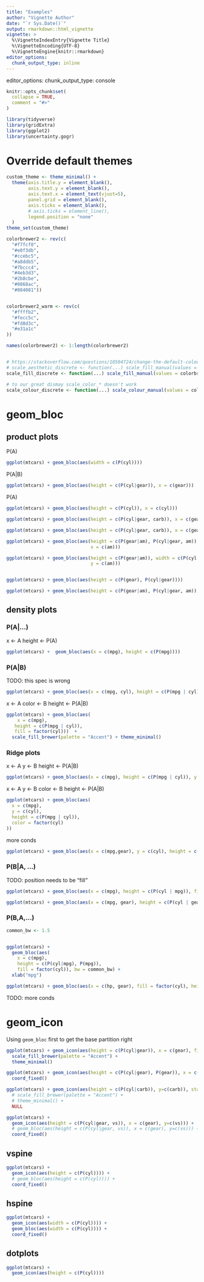 ```yaml
---
title: "Examples"
author: "Vignette Author"
date: "`r Sys.Date()`"
output: rmarkdown::html_vignette
vignette: >
  %\VignetteIndexEntry{Vignette Title}
  %\VignetteEncoding{UTF-8}
  %\VignetteEngine{knitr::rmarkdown}
editor_options: 
  chunk_output_type: inline
---
```


editor_options:
  chunk_output_type: console
  
```r
knitr::opts_chunk$set(
  collapse = TRUE,
  comment = "#>"
)

library(tidyverse)
library(gridExtra)
library(ggplot2)
library(uncertainty.gogr)
```


# Override default themes

```r
custom_theme <- theme_minimal() + 
  theme(axis.title.y = element_blank(),
        axis.text.y = element_blank(),
        axis.text.x = element_text(vjust=5),
        panel.grid = element_blank(),
        axis.ticks = element_blank(),
        # axis.ticks = element_line(),
        legend.position = "none"
  )
theme_set(custom_theme)

colorbrewer2 <- rev(c(
  "#f7fcf0",
  "#e0f3db",
  "#ccebc5",
  "#a8ddb5",
  "#7bccc4",
  "#4eb3d3",
  "#2b8cbe",
  "#0868ac",
  "#084081"))


colorbrewer2_warm <- rev(c(
  "#ffffb2",
  "#fecc5c",
  "#fd8d3c",
  "#e31a1c"
))

names(colorbrewer2) <- 1:length(colorbrewer2)


# https://stackoverflow.com/questions/10504724/change-the-default-colour-palette-in-ggplot
# scale_aesthetic_discrete <- function(...) scale_fill_manual(values = colorbrewer2)
scale_fill_discrete <- function(...) scale_fill_manual(values = colorbrewer2)

# to our great dismay scale_color_* doesn't work
scale_colour_discrete <- function(...) scale_colour_manual(values = colorbrewer2_warm)
```


# geom_bloc

## product plots

P(A)

```r
ggplot(mtcars) + geom_bloc(aes(width = c(P(cyl))))
```

P(A|B)

```r
ggplot(mtcars) + geom_bloc(aes(height = c(P(cyl|gear)), x = c(gear)))
```

P(A)

```r
ggplot(mtcars) + geom_bloc(aes(height = c(P(cyl)), x = c(cyl)))
```

```r
ggplot(mtcars) + geom_bloc(aes(height = c(P(cyl|gear, carb)), x = c(gear, carb)))
```

```r
ggplot(mtcars) + geom_bloc(aes(height = c(P(cyl|gear, carb)), x = c(gear), y=c(carb)))
```


```r
ggplot(mtcars) + geom_bloc(aes(height = c(P(gear|am), P(cyl|gear, am)), 
                               x = c(am)))

ggplot(mtcars) + geom_bloc(aes(height = c(P(gear|am)), width = c(P(cyl|gear, am)), 
                               y = c(am)))


ggplot(mtcars) + geom_bloc(aes(height = c(P(gear), P(cyl|gear))))
```

```r
ggplot(mtcars) + geom_bloc(aes(height = c(P(gear|am), P(cyl|gear, am)), x = c(gear), y = c(am)))
```


## density plots


### P(A|...)

  x <- A
  height <- P(A)

```r
ggplot(mtcars) +  geom_bloc(aes(x = c(mpg), height = c(P(mpg)))) 
```

### P(A|B)

TODO: this spec is wrong

```r
ggplot(mtcars) + geom_bloc(aes(x = c(mpg, cyl), height = c(P(mpg | cyl)), colour = factor(cyl)))
```

  x <- A
  color <- B
  height <- P(A|B)

```r
ggplot(mtcars) + geom_bloc(aes(
    x = c(mpg), 
   height = c(P(mpg | cyl)), 
   fill = factor(cyl)))  + 
  scale_fill_brewer(palette = "Accent") + theme_minimal()

```


### Ridge plots
  
  x <- A
  y <- B
  height <- P(A|B)

```r
ggplot(mtcars) + geom_bloc(aes(x = c(mpg), height = c(P(mpg | cyl)), y = c(cyl)))
```

  x <- A
  y <- B
  color <- B
  height <- P(A|B)

```r
ggplot(mtcars) + geom_bloc(aes(
  x = c(mpg), 
  y = c(cyl),
  height = c(P(mpg | cyl)),  
  color = factor(cyl)
))
```




more conds

```r
ggplot(mtcars) + geom_bloc(aes(x = c(mpg,gear), y = c(cyl), height = c(P(mpg | gear, cyl))))
```

### P(B|A, ...)

TODO: position needs to be "fill"

```r
ggplot(mtcars) + geom_bloc(aes(x = c(mpg), height = c(P(cyl | mpg)), fill = factor(cyl)))
```

```r
ggplot(mtcars) + geom_bloc(aes(x = c(mpg, gear), height = c(P(cyl | gear,mpg))))
```


### P(B,A,...)

```r
common_bw <- 1.5


ggplot(mtcars) + 
  geom_bloc(aes(
    x = c(mpg), 
    height = c(P(cyl|mpg), P(mpg)), 
    fill = factor(cyl)), bw = common_bw) +
  xlab("mpg")
```



```r
ggplot(mtcars) + geom_bloc(aes(x = c(hp, gear), fill = factor(cyl), height = c(P(cyl|hp, gear), P(hp|gear))))
```

TODO: more conds

# geom_icon

Using `geom_bloc` first to get the base partition right

```r
ggplot(mtcars) + geom_icon(aes(height = c(P(cyl|gear)), x = c(gear), fill = c(factor(cyl))), stat = "icon") +
  scale_fill_brewer(palette = "Accent") +
  theme_minimal() 
```

```r
ggplot(mtcars) + geom_icon(aes(height = c(P(cyl|gear), P(gear)), x = c(gear, vs)), stat = "icon") +
  coord_fixed()
```

```r
ggplot(mtcars) + geom_icon(aes(height = c(P(cyl|carb)), y=c(carb)), stat = "icon") +
  # scale_fill_brewer(palette = "Accent") + 
  # theme_minimal() + 
  NULL
```


```r
ggplot(mtcars) + 
  geom_icon(aes(height = c(P(cyl|gear, vs)), x = c(gear), y=c(vs))) +
  # geom_bloc(aes(height = c(P(cyl|gear, vs)), x = c(gear), y=c(vs))) + 
  coord_fixed()
```


## vspine

```r
ggplot(mtcars) + 
  geom_icon(aes(height = c(P(cyl)))) + 
  # geom_bloc(aes(height = c(P(cyl)))) + 
  coord_fixed()
```

## hspine

```r
ggplot(mtcars) + 
  geom_icon(aes(width = c(P(cyl)))) + 
  geom_bloc(aes(width = c(P(cyl)))) + 
  coord_fixed()
```

## dotplots

```r
ggplot(mtcars) + 
  geom_icon(aes(height = c(P(cyl))))
```




